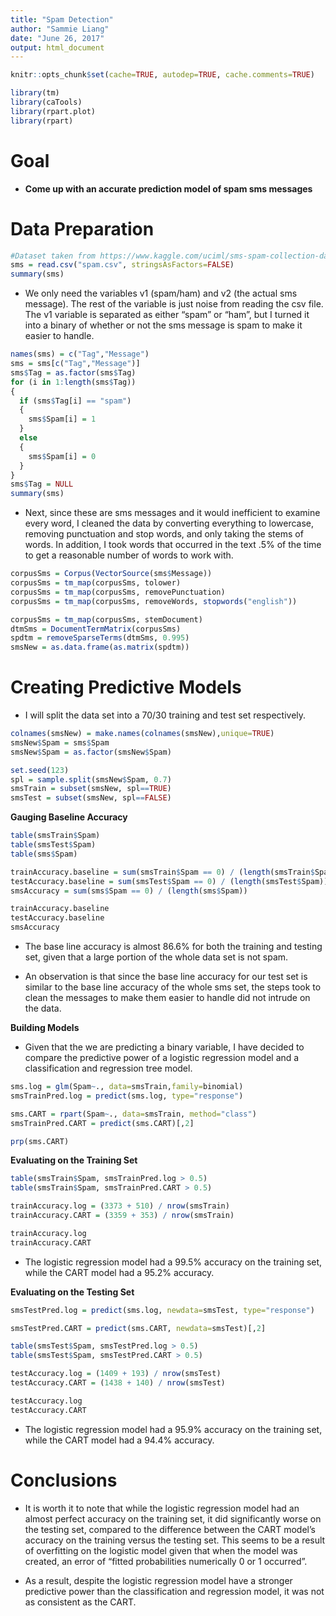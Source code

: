---
title: "Spam Detection"
author: "Sammie Liang"
date: "June 26, 2017"
output: html_document
---

```{r, include=FALSE}
knitr::opts_chunk$set(cache=TRUE, autodep=TRUE, cache.comments=TRUE)
```

```{r}
library(tm)
library(caTools)
library(rpart.plot)
library(rpart)
```

Goal
===

- **Come up with an accurate prediction model of spam sms messages**

Data Preparation
===

```{r}
#Dataset taken from https://www.kaggle.com/uciml/sms-spam-collection-dataset
sms = read.csv("spam.csv", stringsAsFactors=FALSE)
summary(sms)
```

- We only need the variables v1 (spam/ham) and v2 (the actual sms message). The rest of the variable is just noise from reading the csv file. The v1 variable is separated as either "spam" or "ham", but I turned it into a binary of whether or not the sms message is spam to make it easier to handle. 

```{r}
names(sms) = c("Tag","Message")
sms = sms[c("Tag","Message")]
sms$Tag = as.factor(sms$Tag)
for (i in 1:length(sms$Tag))
{
  if (sms$Tag[i] == "spam")
  {
    sms$Spam[i] = 1
  }
  else
  {
    sms$Spam[i] = 0
  }
}
sms$Tag = NULL
summary(sms)
```

- Next, since these are sms messages and it would inefficient to examine every word, I cleaned the data by converting everything to lowercase, removing punctuation and stop words, and only taking the stems of words. In addition, I took words that occurred in the text .5% of the time to get a reasonable number of words to work with. 

```{r}
corpusSms = Corpus(VectorSource(sms$Message))
corpusSms = tm_map(corpusSms, tolower)
corpusSms = tm_map(corpusSms, removePunctuation)
corpusSms = tm_map(corpusSms, removeWords, stopwords("english"))

corpusSms = tm_map(corpusSms, stemDocument)
dtmSms = DocumentTermMatrix(corpusSms)
spdtm = removeSparseTerms(dtmSms, 0.995)
smsNew = as.data.frame(as.matrix(spdtm))
```

Creating Predictive Models
===

- I will split the data set into a 70/30 training and test set respectively. 

```{r}
colnames(smsNew) = make.names(colnames(smsNew),unique=TRUE)
smsNew$Spam = sms$Spam
smsNew$Spam = as.factor(smsNew$Spam)

set.seed(123)
spl = sample.split(smsNew$Spam, 0.7)
smsTrain = subset(smsNew, spl==TRUE)
smsTest = subset(smsNew, spl==FALSE)
```


**Gauging Baseline Accuracy**

```{r}
table(smsTrain$Spam)
table(smsTest$Spam)
table(sms$Spam)

trainAccuracy.baseline = sum(smsTrain$Spam == 0) / (length(smsTrain$Spam))
testAccuracy.baseline = sum(smsTest$Spam == 0) / (length(smsTest$Spam))
smsAccuracy = sum(sms$Spam == 0) / (length(sms$Spam))

trainAccuracy.baseline
testAccuracy.baseline
smsAccuracy
```

- The base line accuracy is almost 86.6% for both the training and testing set, given that a large portion of the whole data set is not spam. 

- An observation is that since the base line accuracy for our test set is similar to the base line accuracy of the whole sms set, the steps took to clean the messages to make them easier to handle did not intrude on the data. 

**Building Models**

- Given that the we are predicting a binary variable, I have decided to compare the predictive power of a logistic regression model and a classification and regression tree model. 

```{r}
sms.log = glm(Spam~., data=smsTrain,family=binomial)
smsTrainPred.log = predict(sms.log, type="response")

sms.CART = rpart(Spam~., data=smsTrain, method="class")
smsTrainPred.CART = predict(sms.CART)[,2]
```

```{r}
prp(sms.CART)
```

**Evaluating on the Training Set**

```{r}
table(smsTrain$Spam, smsTrainPred.log > 0.5)
table(smsTrain$Spam, smsTrainPred.CART > 0.5)
```

```{r}
trainAccuracy.log = (3373 + 510) / nrow(smsTrain)
trainAccuracy.CART = (3359 + 353) / nrow(smsTrain)

trainAccuracy.log
trainAccuracy.CART
```

- The logistic regression model had a 99.5% accuracy on the training set, while the CART model had a 95.2% accuracy. 

**Evaluating on the Testing Set**

```{r}
smsTestPred.log = predict(sms.log, newdata=smsTest, type="response")

smsTestPred.CART = predict(sms.CART, newdata=smsTest)[,2]

table(smsTest$Spam, smsTestPred.log > 0.5)
table(smsTest$Spam, smsTestPred.CART > 0.5)
```

```{r}
testAccuracy.log = (1409 + 193) / nrow(smsTest)
testAccuracy.CART = (1438 + 140) / nrow(smsTest)

testAccuracy.log 
testAccuracy.CART
```

- The logistic regression model had a 95.9% accuracy on the training set, while the CART model had a 94.4% accuracy.

Conclusions
===

- It is worth it to note that while the logistic regression model had an almost perfect accuracy on the training set, it did significantly worse on the testing set, compared to the difference between the CART model's accuracy on the training versus the testing set. This seems to be a result of overfitting on the logistic model given that when the model was created, an error of "fitted probabilities numerically 0 or 1 occurred". 

- As a result, despite the logistic regression model have a stronger predictive power than the classification and regression model, it was not as consistent as the CART. 
